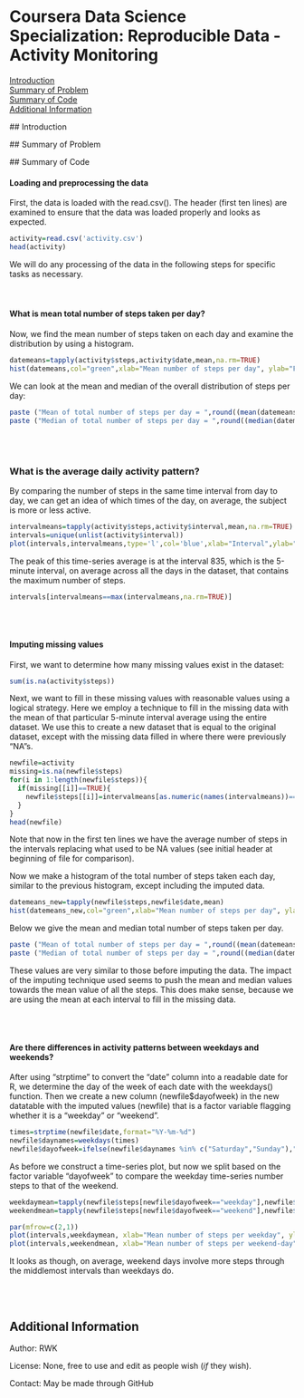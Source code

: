 # Coursera Data Science Specialization: Reproducible Data - Activity Monitoring

[Introduction](#Intro)<br />
[Summary of Problem](#Summary)<br />
[Summary of Code](#Code)<br />
[Additional Information](#Other)<br />

<a name="Intro"/>
## Introduction


<a name="Summary"/>
## Summary of Problem



<a name="Code"/>
## Summary of Code

#### Loading and preprocessing the data

First, the data is loaded with the read.csv(). The header (first ten lines) are examined to ensure that the data was loaded properly and looks as expected.

```r
activity=read.csv('activity.csv')
head(activity)
```

We will do any processing of the data in the following steps for specific tasks as necessary.  
<br /><br />


#### What is mean total number of steps taken per day?

Now, we find the mean number of steps taken on each day and examine the distribution by using a histogram.

```r
datemeans=tapply(activity$steps,activity$date,mean,na.rm=TRUE)
hist(datemeans,col="green",xlab="Mean number of steps per day", ylab="Frequency",main="Distribution of Mean Steps Per Day")
```

We can look at the mean and median of the overall distribution of steps per day:
```r
paste ("Mean of total number of steps per day = ",round((mean(datemeans,na.rm=TRUE)),3))
paste ("Median of total number of steps per day = ",round((median(datemeans,na.rm=TRUE)),3))
```
<br /><br />


### What is the average daily activity pattern?

By comparing the number of steps in the same time interval from day to day, we can get an idea of which times of the day, on average, the subject is more or less active.

```r
intervalmeans=tapply(activity$steps,activity$interval,mean,na.rm=TRUE)
intervals=unique(unlist(activity$interval))
plot(intervals,intervalmeans,type='l',col='blue',xlab="Interval",ylab="Mean Steps",main="Time series: Mean number of steps per interval")
```

The peak of this time-series average is at the interval 835, which is the 5-minute interval, on average across all the days in the dataset, that contains the maximum number of steps.

```r
intervals[intervalmeans==max(intervalmeans,na.rm=TRUE)]
```
<br /><br />


#### Imputing missing values

First, we want to determine how many missing values exist in the dataset:
```r
sum(is.na(activity$steps))
```


Next, we want to fill in these missing values with reasonable values using a logical strategy. Here we employ a technique to fill in the missing data with the mean of that particular 5-minute interval average using the entire dataset. We use this to create a new dataset that is equal to the original dataset, except with the missing data filled in where there were previously "NA"s.

```r
newfile=activity
missing=is.na(newfile$steps)
for(i in 1:length(newfile$steps)){
  if(missing[[i]]==TRUE){
    newfile$steps[[i]]=intervalmeans[as.numeric(names(intervalmeans))==newfile$interval[[i]]]
  }
}
head(newfile)
```
Note that now in the first ten lines we have the average number of steps in the intervals replacing what used to be NA values (see initial header at beginning of file for comparison).

Now we make a histogram of the total number of steps taken each day, similar to the previous histogram, except including the imputed data. 

```r
datemeans_new=tapply(newfile$steps,newfile$date,mean)
hist(datemeans_new,col="green",xlab="Mean number of steps per day", ylab="Frequency",main="Distribution of Mean Steps Per Day")
```

Below we give the mean and median total number of steps taken per day.

```r
paste ("Mean of total number of steps per day = ",round((mean(datemeans_new)),3))
paste ("Median of total number of steps per day = ",round((median(datemeans_new)),3))
```

These values are very similar to those before imputing the data. The impact of the imputing technique used seems to push the mean and median values towards the mean value of all the steps. This does make sense, because we are using the mean at each interval to fill in the missing data.

<br /><br />



#### Are there differences in activity patterns between weekdays and weekends?

After using "strptime" to convert the "date" column into a readable date for R, we determine the day of the week of each date with the weekdays() function. Then we create a new column (newfile$dayofweek) in the new datatable with the imputed values (newfile) that is a factor variable flagging whether it is a "weekday" or "weekend".

```r
times=strptime(newfile$date,format="%Y-%m-%d")
newfile$daynames=weekdays(times)
newfile$dayofweek=ifelse(newfile$daynames %in% c("Saturday","Sunday"),"weekend", "weekday")
```


As before we construct a time-series plot, but now we split based on the factor variable "dayofweek" to compare the weekday time-series number steps to that of the weekend.

```r
weekdaymean=tapply(newfile$steps[newfile$dayofweek=="weekday"],newfile$interval[newfile$dayofweek=="weekday"],mean)
weekendmean=tapply(newfile$steps[newfile$dayofweek=="weekend"],newfile$interval[newfile$dayofweek=="weekend"],mean)

par(mfrow=c(2,1))
plot(intervals,weekdaymean, xlab="Mean number of steps per weekday", ylab="Mean Number of Steps",main="Weekday Activity",type="l",col="red")
plot(intervals,weekendmean, xlab="Mean number of steps per weekend-day", ylab="Mean Number of Steps", main="Weekend Acitivity",type="l",col="magenta")
```

It looks as though, on average, weekend days involve more steps through the middlemost intervals than weekdays do.

<br /><br />


## Additional Information

Author: RWK

License: None, free to use and edit as people wish (*if* they wish).

Contact: May be made through GitHub

<br /><br />



